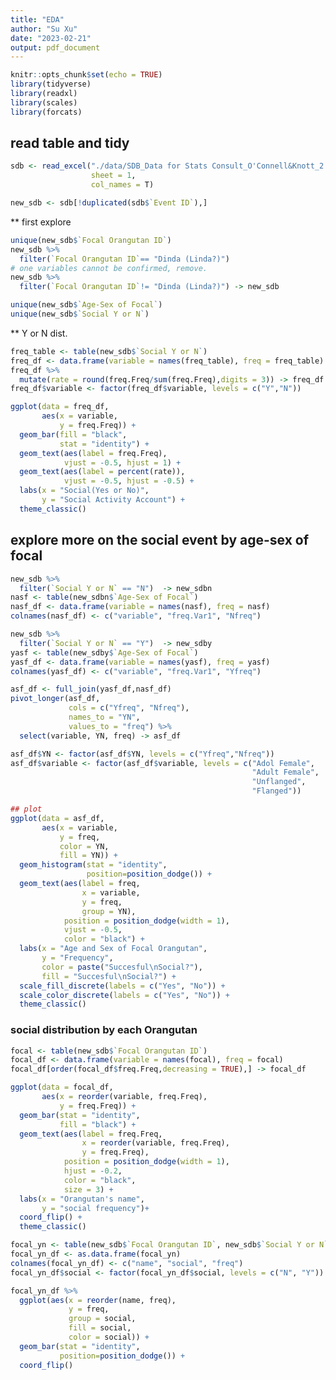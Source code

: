 ```yaml
---
title: "EDA"
author: "Su Xu"
date: "2023-02-21"
output: pdf_document
---
```


```r
knitr::opts_chunk$set(echo = TRUE)
library(tidyverse)
library(readxl)
library(scales)
library(forcats)
```

## read table and tidy

```r
sdb <- read_excel("./data/SDB_Data for Stats Consult_O'Connell&Knott_2.17.23.xlsx",
                  sheet = 1,
                  col_names = T)
```

```r
new_sdb <- sdb[!duplicated(sdb$`Event ID`),]
```

** first explore
```r
unique(new_sdb$`Focal Orangutan ID`)
new_sdb %>% 
  filter(`Focal Orangutan ID`== "Dinda (Linda?)")
# one variables cannot be confirmed, remove.
new_sdb %>% 
  filter(`Focal Orangutan ID`!= "Dinda (Linda?)") -> new_sdb

unique(new_sdb$`Age-Sex of Focal`)
unique(new_sdb$`Social Y or N`)
```

** Y or N dist.

```r
freq_table <- table(new_sdb$`Social Y or N`)
freq_df <- data.frame(variable = names(freq_table), freq = freq_table)
freq_df %>% 
  mutate(rate = round(freq.Freq/sum(freq.Freq),digits = 3)) -> freq_df
freq_df$variable <- factor(freq_df$variable, levels = c("Y","N"))

ggplot(data = freq_df,
       aes(x = variable,
           y = freq.Freq)) +
  geom_bar(fill = "black",
           stat = "identity") +
  geom_text(aes(label = freq.Freq), 
            vjust = -0.5, hjust = 1) +
  geom_text(aes(label = percent(rate)), 
            vjust = -0.5, hjust = -0.5) +
  labs(x = "Social(Yes or No)",
       y = "Social Activity Account") +
  theme_classic()
```

## explore more on the social event by age-sex of focal

```r
new_sdb %>% 
  filter(`Social Y or N` == "N")  -> new_sdbn
nasf <- table(new_sdbn$`Age-Sex of Focal`)
nasf_df <- data.frame(variable = names(nasf), freq = nasf)
colnames(nasf_df) <- c("variable", "freq.Var1", "Nfreq")

new_sdb %>% 
  filter(`Social Y or N` == "Y")  -> new_sdby
yasf <- table(new_sdby$`Age-Sex of Focal`)
yasf_df <- data.frame(variable = names(yasf), freq = yasf)
colnames(yasf_df) <- c("variable", "freq.Var1", "Yfreq")

asf_df <- full_join(yasf_df,nasf_df)
pivot_longer(asf_df,
             cols = c("Yfreq", "Nfreq"),
             names_to = "YN",
             values_to = "freq") %>% 
  select(variable, YN, freq) -> asf_df

asf_df$YN <- factor(asf_df$YN, levels = c("Yfreq","Nfreq"))
asf_df$variable <- factor(asf_df$variable, levels = c("Adol Female",
                                                      "Adult Female",
                                                      "Unflanged",
                                                      "Flanged"))

## plot
ggplot(data = asf_df,
       aes(x = variable,
           y = freq,
           color = YN,
           fill = YN)) +
  geom_histogram(stat = "identity",
                 position=position_dodge()) +
  geom_text(aes(label = freq,
                x = variable,
                y = freq,
                group = YN),
            position = position_dodge(width = 1),
            vjust = -0.5,
            color = "black") +
  labs(x = "Age and Sex of Focal Orangutan",
       y = "Frequency",
       color = paste("Succesful\nSocial?"),
       fill = "Succesful\nSocial?") +
  scale_fill_discrete(labels = c("Yes", "No")) +
  scale_color_discrete(labels = c("Yes", "No")) +
  theme_classic()
``` 

### social distribution by each Orangutan

```r
focal <- table(new_sdb$`Focal Orangutan ID`)
focal_df <- data.frame(variable = names(focal), freq = focal)
focal_df[order(focal_df$freq.Freq,decreasing = TRUE),] -> focal_df

ggplot(data = focal_df,
       aes(x = reorder(variable, freq.Freq),
           y = freq.Freq)) +
  geom_bar(stat = "identity",
           fill = "black") +
  geom_text(aes(label = freq.Freq,
                x = reorder(variable, freq.Freq),
                y = freq.Freq),
            position = position_dodge(width = 1),
            hjust = -0.2,
            color = "black",
            size = 3) +
  labs(x = "Orangutan's name",
       y = "social frequency")+
  coord_flip() +
  theme_classic()
```

```r
focal_yn <- table(new_sdb$`Focal Orangutan ID`, new_sdb$`Social Y or N`)
focal_yn_df <- as.data.frame(focal_yn)
colnames(focal_yn_df) <- c("name", "social", "freq")
focal_yn_df$social <- factor(focal_yn_df$social, levels = c("N", "Y"))

focal_yn_df %>% 
  ggplot(aes(x = reorder(name, freq),
             y = freq,
             group = social,
             fill = social,
             color = social)) +
  geom_bar(stat = "identity",
           position=position_dodge()) +
  coord_flip()
```

